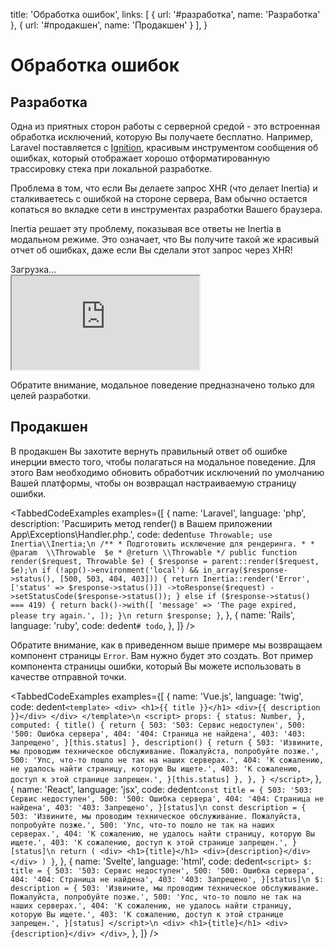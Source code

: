 
  title: 'Обработка ошибок',
  links: [
    { url: '#разработка', name: 'Разработка' },
    { url: '#продакшен', name: 'Продакшен' }
  ],
}

# Обработка ошибок

## Разработка

Одна из приятных сторон работы с серверной средой - это встроенная обработка исключений, которую Вы получаете бесплатно. Например, Laravel поставляется с [Ignition](https://github.com/facade/ignition), красивым инструментом сообщения об ошибках, который отображает хорошо отформатированную трассировку стека при локальной разработке.

Проблема в том, что если Вы делаете запрос XHR (что делает Inertia) и сталкиваетесь с ошибкой на стороне сервера, Вам обычно остается копаться во вкладке сети в инструментах разработки Вашего браузера.

Inertia решает эту проблему, показывая все ответы не Inertia в модальном режиме. Это означает, что Вы получите такой же красивый отчет об ошибках, даже если Вы сделали этот запрос через XHR!

<div className="my-6 relative rounded overflow-hidden bg-gray-500" style={{ paddingTop: '80.5%' }}>
  <div className="absolute inset-0 w-full h-full flex items-center justify-center text-sm">Загрузка&hellip;</div>
  <iframe
    className="absolute inset-0 w-full h-full"
    src="https://player.vimeo.com/video/363562630?autoplay=1&loop=1&muted=1&background=1"
  ></iframe>
</div>

<Notice>Обратите внимание, модальное поведение предназначено только для целей разработки.</Notice>

## Продакшен

В продакшен Вы захотите вернуть правильный ответ об ошибке инерции вместо того, чтобы полагаться на модальное поведение. Для этого Вам необходимо обновить обработчик исключений по умолчанию Вашей платформы, чтобы он возвращал настраиваемую страницу ошибки.

<TabbedCodeExamples
  examples={[
    {
      name: 'Laravel',
      language: 'php',
      description: 'Расширить метод render() в Вашем приложении App\\Exceptions\\Handler.php.',
      code: dedent`
        use Throwable;
        use Inertia\\Inertia;\n
        /**
         * Подготовить исключение для рендеринга.
         *
         * @param  \\Throwable  $e
         * @return \\Throwable
         */
        public function render($request, Throwable $e)
        {
            $response = parent::render($request, $e);\n
            if (!app()->environment('local') && in_array($response->status(), [500, 503, 404, 403])) {
                return Inertia::render('Error', ['status' => $response->status()])
                    ->toResponse($request)
                    ->setStatusCode($response->status());
            } else if ($response->status() === 419) {
                return back()->with([
                    'message' => 'The page expired, please try again.',
                ]);
            }\n
            return $response;
        }
      `,
    },
    {
      name: 'Rails',
      language: 'ruby',
      code: dedent`
        # todo
      `,
    },
  ]}
/>

Обратите внимание, как в приведенном выше примере мы возвращаем компонент страницы `Error`. Вам нужно будет это создать. Вот пример компонента страницы ошибки, который Вы можете использовать в качестве отправной точки.

<TabbedCodeExamples
  examples={[
    {
      name: 'Vue.js',
      language: 'twig',
      code: dedent`
        <template>
          <div>
            <h1>{{ title }}</h1>
            <div>{{ description }}</div>
          </div>
        </template>\n
        <script>
          props: {
            status: Number,
          },
          computed: {
            title() {
              return {
                503: '503: Сервис недоступен',
                500: '500: Ошибка сервера',
                404: '404: Страница не найдена',
                403: '403: Запрещено',
              }[this.status]
            },
            description() {
              return {
                503: 'Извините, мы проводим техническое обслуживание. Пожалуйста, попробуйте позже.',
                500: 'Упс, что-то пошло не так на наших серверах.',
                404: 'К сожалению, не удалось найти страницу, которую Вы ищете.',
                403: 'К сожалению, доступ к этой странице запрещен.',
              }[this.status]
            },
          },
        }
        </script>
      `,
    },
    {
      name: 'React',
      language: 'jsx',
      code: dedent`
          const title = {
            503: '503: Сервис недоступен',
            500: '500: Ошибка сервера',
            404: '404: Страница не найдена',
            403: '403: Запрещено',
          }[status]\n
          const description = {
            503: 'Извините, мы проводим техническое обслуживание. Пожалуйста, попробуйте позже.',
            500: 'Упс, что-то пошло не так на наших серверах.',
            404: 'К сожалению, не удалось найти страницу, которую Вы ищете.',
            403: 'К сожалению, доступ к этой странице запрещен.',
          }[status]\n
          return (
            <div>
              <h1>{title}</h1>
              <div>{description}</div>
            </div>
          )
        }
      `,
    },
    {
      name: 'Svelte',
      language: 'html',
      code: dedent`
        <script>
          $: title = {
            503: '503: Сервис недоступен',
            500: '500: Ошибка сервера',
            404: '404: Страница не найдена',
            403: '403: Запрещено',
          }[status]\n
          $: description = {
            503: 'Извините, мы проводим техническое обслуживание. Пожалуйста, попробуйте позже.',
            500: 'Упс, что-то пошло не так на наших серверах.',
            404: 'К сожалению, не удалось найти страницу, которую Вы ищете.',
            403: 'К сожалению, доступ к этой странице запрещен.',
          }[status]
        </script>\n
        <div>
          <h1>{title}</h1>
          <div>{description}</div>
        </div>
      `,
    },
  ]}
/>
